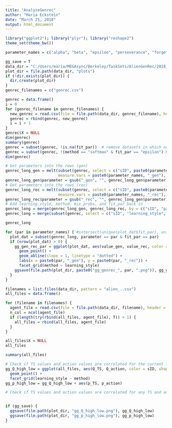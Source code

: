 ```yaml
---
title: "AnalyzeGenrec"
author: "Maria Eckstein"
date: "March 25, 2018"
output: html_document
---
```


```r
library("ggplot2"); library("plyr"); library("reshape2")
theme_set(theme_bw())

parameter_names = c("alpha", "beta", "epsilon", "perseverance", "forget", "mix")

gg_save = T
data_dir = "C:/Users/maria/MEGAsync/Berkeley/TaskSets/AlienGenRec/2018_05_08FitOneParamAtATime"
plot_dir = file.path(data_dir, "plots")
if (!dir.exists(plot_dir)) {
  dir.create(plot_dir)
}
genrec_filenames = c("genrec.csv")
```
```r
genrec = data.frame()
i = 0
for (genrec_filename in genrec_filenames) {
  new_genrec = read.csv(file = file.path(data_dir, genrec_filename), header = T, na.strings = c("", "NA", "NaN"))
  genrec = rbind(genrec, new_genrec)
  i = i + 1
}
genrec$X = NULL
dim(genrec)
summary(genrec)
genrec = subset(genrec, !is.na(fit_par))  # remove datasets in which no parameter was fitted
genrec = subset(genrec, !(method == "softmax" & fit_par == "epsilon") & !(method == "epsilon-greedy" & fit_par == "beta") & !(learning_style == "flat" & fit_par == "mix"))  # remove datasets in which a meaningless parameter was fitted
dim(genrec)

# Get parameters into the rows (gen)
genrec_long_gen = melt(subset(genrec, select = c("sID", paste0(parameter_names, "_gen"))),
                       measure.vars = paste0(parameter_names, "_gen"), variable.name = "parameter")
genrec_long_gen$parameter = gsub("_gen", "", genrec_long_gen$parameter)
# Get parameters into the rows (rec)
genrec_long_rec = melt(subset(genrec, select = c("sID", paste0(parameter_names, "_rec"))),
                       measure.vars = paste0(parameter_names, "_rec"), variable.name = "parameter")
genrec_long_rec$parameter = gsub("_rec", "", genrec_long_gen$parameter)
# Add learning_style, method, mix_probs, and fit_par back in
genrec_long = merge(genrec_long_gen, genrec_long_rec, by = c("sID", "parameter"), suff = c("_gen", "_rec"))
genrec_long = merge(subset(genrec, select = c("sID", "learning_style", "method", "mix_probs", "fit_par")), genrec_long)

genrec_long
```
```r
for (par in parameter_names) { #intersect(unique(plot_dat$fit_par), unique(plot_dat$parameter))) {
  plot_dat = subset(genrec_long, parameter == par & fit_par == par)
  if (nrow(plot_dat) > 0) {
    gg_gen_rec_par = ggplot(plot_dat, aes(value_gen, value_rec, color = mix_probs)) +# & fit_par == par
      geom_point() +
      geom_abline(slope = 1, linetype = "dotted") +
      labs(x = paste0(par, "_gen"), y = paste0(par, "_rec")) +
      facet_grid(method ~ learning_style)
    ggsave(file.path(plot_dir, paste0("gg_genrec_", par, ".png")), gg_gen_rec_par)
  }
}
```
```r

filenames = list.files(data_dir, pattern = "alien_..csv")
all_files = data.frame()

for (filename in filenames) {
  agent_file = read.csv(file = file.path(data_dir, filename), header = T, na.strings = c("", "NA", "NaN"))
  n_col = ncol(agent_file)
  if (length(try(rbind(all_files, agent_file), T)) > 1) {
    all_files = rbind(all_files, agent_file)
  }
}

all_files$X = NULL
all_files

summary(all_files)

# Check if TS values and action values are correlated for the current TS and current action
gg_Q_high_low = ggplot(all_files, aes(Q_TS, Q_action, color = sID, shape = mix_probs)) +
  geom_point() +
  facet_grid(learning_style ~ method)
gg_p_high_low = gg_Q_high_low + aes(p_TS, p_action)

# Check if TS values and action values are correlated for any TS and any action


if (gg_save) {
  ggsave(file.path(plot_dir, "gg_Q_high_low.png"), gg_Q_high_low)
  ggsave(file.path(plot_dir, "gg_p_high_low.png"), gg_p_high_low)
}
```
```r
```
